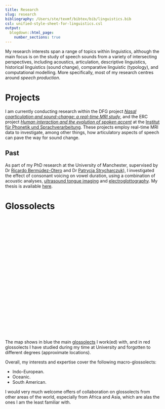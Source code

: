 ```yaml
---
title: Research
slug: research
bibliography: /Users/ste/texmf/bibtex/bib/linguistics.bib
csl: unified-style-sheet-for-linguistics.csl
output:
  blogdown::html_page:
    number_sections: true
---
```


My research interests span a range of topics within linguistics, although the main focus is on the study of speech sounds from a variety of intersecting perspectives, including acoustics, articulation, descriptive linguistics, historical linguistics (sound change), comparative linguistic (typology), and computational modelling. More specifically, most of my research centres around *speech production*.

# Projects

I am currently conducting research within the DFG project [*Nasal coarticulation and sound-change: a real-time MRI study*](https://www.en.phonetik.uni-muenchen.de/research/current_projects/nasal_coarticulation.html), and the ERC project [*Human interaction and the evolution of spoken accent*](https://www.phonetik.uni-muenchen.de/Forschung/interaccent/interAccent.html) at the [Institut für Phonetik und Sprachverarbeitung](https://www.phonetik.uni-muenchen.de/).
These projects employ real-time MRI data to investigate, among other things, how articulatory aspects of speech can pave the way for sound change.

## Past

As part of my PhD research at the University of Manchester, supervised by Dr <a href="http://www.bermudez-otero.com/index.htm" target="_blank" rel="noopener">Ricardo Bermúdez-Otero</a> and Dr <a href="https://sites.google.com/site/patrycjastrycharczuk/home" target="_blank" rel="noopener">Patrycja Strycharczuk</a>), I investigated the effect of consonant voicing on vowel duration, using a combination of acoustic analyses, <a href="https://en.wikipedia.org/wiki/Ultrasound_tongue_imaging" target="_blank" rel="noopener">ultrasound tongue imaging</a> and <a href="https://en.wikipedia.org/wiki/Electroglottograph" target="_blank" rel="noopener">electroglottography</a>.
My thesis is available <a href="https://stefanocoretta.github.io/docs/pubs/coretta-phd-thesis.pdf" target="_blank">here</a>.


# Glossolects

```{=html}
<div id="map" style="width: 100%; height: 350px"></div>

<script>
  // Creating map options
  var mapOptions = {
  center: [43, 12],
  zoom: 1
  }

  var glossolects = [
    ["Albanian", 41.37462429575211, 19.836399194216728],
    ["Lombard", 45.46434080988441, 9.189109987193692],
    ["Mancunian English", 53.48570992917277, -2.242346838953567],
    ["Polish", 52.35425991368313, 20.97868643605009],
    ["German", 51.13137169285076, 10.869930838568962],
    ["Old Irish", 53.36876974328169, -7.6640674124826],
    ["Mawayana", 2.360747504437431, -56.64959351491144],
    ["Santa Isabel", -9.320409056569149, 160.0110242400546],
    ["Icelandic", 65.03326785234268, -18.262524410901896],
    ["Italian", 43.067982186245956, 12.39094108307519],
    ["Proto-Indo-European", 48.92258221357454, 44.39721976600874],
    ["Proto-Oceanic", -2.2738438434515924, 147.98570468853856]
  ];

  var glossolects_alt = [
    ["Sanskrit", 22.955032923623392, 79.65853709299677],
    ["Middle Egyptian", 26.68915919998071, 30.061133063625018],
    ["Classical Hebrew", 31.701049014734046, 34.81939740805301],
    ["Amharic", 8.940745305905224, 39.363325470902424],
    ["Hungarian", 46.9118992000112, 19.783931650798237],
    ["Middle Welsh", 52.0292214335183, -4.209275249228268],
    ["Romani", 27.231673983405738, 72.99265784266915],
    ["Latin", 41.95495247190666, 13.264735543517023],
    ["Ancient Greek", 39.40251458305395, 23.142186264051578]
  ];

  var redMarker = L.AwesomeMarkers.icon({
    prefix: 'fa',
    icon: 'circle',
    markerColor: 'red'
  })

  // Create marker
  var blueMarker = L.AwesomeMarkers.icon({
    prefix: 'fa',
    icon: 'circle',
    markerColor: 'blue'
  })

  // Creating a map object
  var map = new L.map('map', mapOptions);

  // Creating a Layer object
  var layer = new L.TileLayer('http://{s}.tile.openstreetmap.org/{z}/{x}/{y}.png');

  // Adding layer to the map
  map.addLayer(layer);

  for (var i = 0; i < glossolects_alt.length; i++) {
    marker = new L.marker([glossolects_alt[i][1], glossolects_alt[i][2]], {icon: redMarker})
    .bindPopup(glossolects_alt[i][0])
    .addTo(map);
  }

  for (var i = 0; i < glossolects.length; i++) {
    marker = new L.marker([glossolects[i][1], glossolects[i][2]], {icon: blueMarker})
    .bindPopup(glossolects[i][0])
    .addTo(map);
  }
</script>
```

<br>

The map shows in blue the main [glossolects](../meta/#linguistic-systems) I work(ed) with, and in red glossolects I have studied during my time at University and forgotten to different degrees (approximate locations).

Overall, my interests and expertise cover the following macro-glossolects:

- Indo-European.
- Oceanic.
- South American.

I would very much welcome offers of collaboration on glossolects from other areas of the world, especially from Africa and Asia, which are alas the ones I am the least familiar with.

